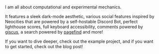 I am all about computational and experimental mechanics.

It features a sleek dark-mode aesthetic, various social features inspired by Neocities that are powered by a self-hostable Discord Bot, perfect lighthouse scores, full keyboard accessibility, comments powered by [giscus](https://giscus.app), a search powered by [pagefind](https://pagefind.app) and more!

If you want to dive deeper, check out the example project, and if you want to get started, check out the blog post!
